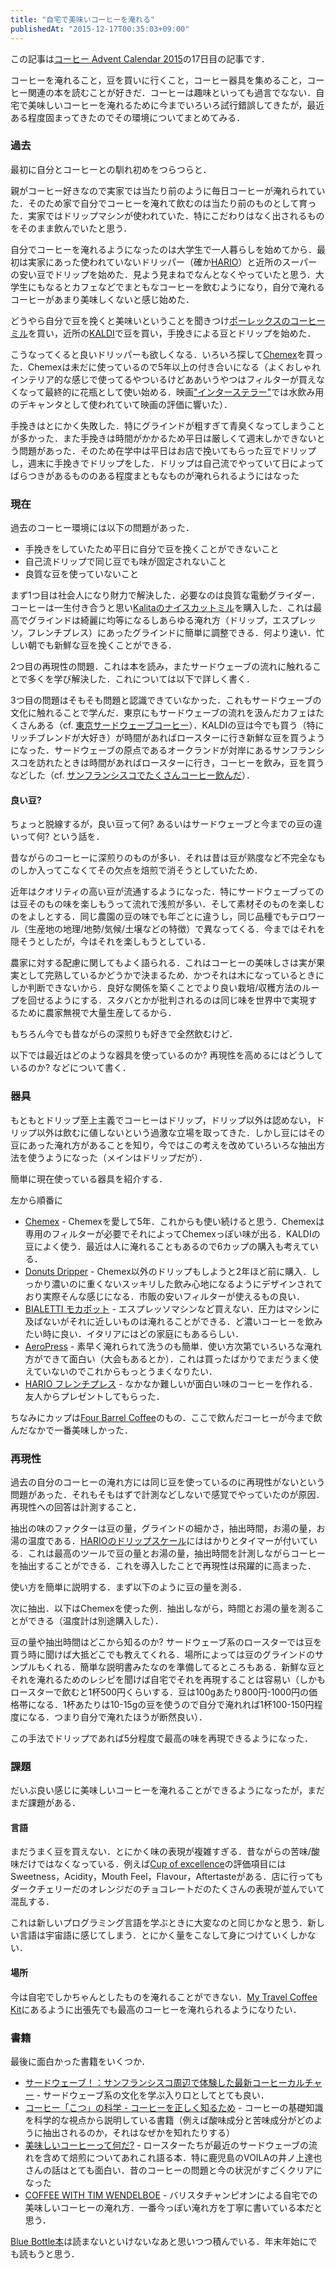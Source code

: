 ```yaml
---
title: "自宅で美味いコーヒーを淹れる"
publishedAt: "2015-12-17T00:35:03+09:00"
---
```


この記事は[コーヒー Advent Calendar 2015](http://www.adventar.org/calendars/895)の17日目の記事です．

コーヒーを淹れること，豆を買いに行くこと，コーヒー器具を集めること，コーヒー関連の本を読むことが好きだ．コーヒーは趣味といっても過言でなない．自宅で美味しいコーヒーを淹れるために今までいろいろ試行錯誤してきたが，最近ある程度固まってきたのでその環境についてまとめてみる．


### 過去

最初に自分とコーヒーとの馴れ初めをつらつらと．

親がコーヒー好きなので実家では当たり前のように毎日コーヒーが淹れられていた．そのため家で自分でコーヒーを淹れて飲むのは当たり前のものとして育った．実家ではドリップマシンが使われていた．特にこだわりはなく出されるものをそのまま飲んでいたと思う．

自分でコーヒーを淹れるようになったのは大学生で一人暮らしを始めてから．最初は実家にあった使われていないドリッパー（確か[HARIO](http://www.hario.com/)）と近所のスーパーの安い豆でドリップを始めた．見よう見まねでなんとなくやっていたと思う．大学生にもなるとカフェなどでまともなコーヒーを飲むようになり，自分で淹れるコーヒーがあまり美味しくないと感じ始めた．

どうやら自分で豆を挽くと美味いということを聞きつけ[ポーレックスのコーヒーミル](http://www.amazon.co.jp/dp/B0002JZCF2)を買い，近所の[KALDI](http://kaldi-online.com/)で豆を買い，手挽きによる豆とドリップを始めた．

こうなってくると良いドリッパーも欲しくなる．いろいろ探して[Chemex](http://www.chemexcoffeemaker.com/)を買った．Chemexは未だに使っているので5年以上の付き合いになる（よくおしゃれインテリア的な感じで使ってるやついるけどああいうやつはフィルターが買えなくなって最終的に花瓶として使い始める．映画["インターステラー"](http://wwws.warnerbros.co.jp/interstellar/)では水飲み用のデキャンタとして使われていて映画の評価に響いた）．

手挽きはとにかく失敗した．特にグラインドが粗すぎて青臭くなってしまうことが多かった．また手挽きは時間がかかるため平日は厳しくて週末しかできないとう問題があった．そのため在学中は平日はお店で挽いてもらった豆でドリップし，週末に手挽きでドリップをした．ドリップは自己流でやっていて日によってばらつきがあるもののある程度まともなものが淹れられるようにはなった

### 現在

過去のコーヒー環境には以下の問題があった．

- 手挽きをしていたため平日に自分で豆を挽くことができないこと
- 自己流ドリップで同じ豆でも味が固定されないこと
- 良質な豆を使っていないこと

まず1つ目は社会人になり財力で解決した．必要なのは良質な電動グライダー．コーヒーは一生付き合うと思い[Kalitaのナイスカットミル](http://www.amazon.co.jp/dp/B000NJDT9M)を購入した．これは最高でグラインドは綺麗に均等になるしあらゆる淹れ方（ドリップ，エスプレッソ，フレンチプレス）にあったグラインドに簡単に調整できる．何より速い．忙しい朝でも新鮮な豆を挽くことができる．

2つ目の再現性の問題．これは本を読み，またサードウェーブの流れに触れることで多くを学び解決した．これについては以下で詳しく書く．

3つ目の問題はそもそも問題と認識できていなかった．これもサードウェーブの文化に触れることで学んだ．東京にもサードウェーブの流れを汲んだカフェはたくさんある（cf. [東京サードウェーブコーヒー](http://deeeet.com/writing/2014/01/21/third-wave-tokyo/)）．KALDIの豆は今でも買う（特にリッチブレンドが大好き）が時間があればロースターに行き新鮮な豆を買うようになった．サードウェーブの原点であるオークランドが対岸にあるサンフランシスコを訪れたときは時間があればロースターに行き，コーヒーを飲み，豆を買うなどした（cf. [サンフランシスコでたくさんコーヒー飲んだ](http://deeeet.com/writing/2015/06/07/sf-coffee/)）．

#### 良い豆?

ちょっと脱線するが，良い豆って何? あるいはサードウェーブと今までの豆の違いって何? という話を．

昔ながらのコーヒーに深煎りのものが多い．それは昔は豆が熟度など不完全なものしか入ってこなくてその欠点を焙煎で消そうとしていたため．

近年はクオリティの高い豆が流通するようになった．特にサードウェーブってのは豆そのもの味を楽しもうって流れで浅煎が多い．そして素材そのものを楽しむのをよしとする．同じ農園の豆の味でも年ごとに違うし，同じ品種でもテロワール（生産地の地理/地勢/気候/土壌などの特徴）で異なってくる．今まではそれを隠そうとしたが，今はそれを楽しもうとしている．

農家に対する配慮に関してもよく語られる．これはコーヒーの美味しさは実が果実として完熟しているかどうかで決まるため．かつそれは木になっているときにしか判断できないから．良好な関係を築くことでより良い栽培/収穫方法のループを回せるようにする．スタバとかが批判されるのは同じ味を世界中で実現するために農家無視で大量生産してるから．

もちろん今でも昔ながらの深煎りも好きで全然飲むけど．

以下では最近はどのような器具を使っているのか? 再現性を高めるにはどうしているのか? などについて書く．

### 器具

もともとドリップ至上主義でコーヒーはドリップ，ドリップ以外は認めない，ドリップ以外は飲むに値しないという過激な立場を取ってきた．しかし豆にはその豆にあった淹れ方があることを知り，今ではこの考えを改めていろいろな抽出方法を使うようになった（メインはドリップだが）．

簡単に現在使っている器具を紹介する．


左から順番に

- [Chemex](http://www.chemexcoffeemaker.com/) - Chemexを愛して5年．これからも使い続けると思う．Chemexは専用のフィルターが必要でそれによってChemexっぽい味が出る．KALDIの豆によく使う．最近は人に淹れることもあるので6カップの購入も考えている．
- [Donuts Dripper](http://www.dodrip.net/detail.html) - Chemex以外のドリップもしようと2年ほど前に購入．しっかり濃いのに重くないスッキリした飲み心地になるようにデザインされており実際そんな感じになる．市販の安いフィルターが使えるもの良い．
- [BIALETTI モカポット](http://www.amazon.co.jp/dp/B0000AN3QI) - エスプレッソマシンなど買えない．圧力はマシンに及ばないがそれに近しいものは淹れることができる．ど濃いコーヒーを飲みたい時に良い．イタリアにはどの家庭にもあるらしい．
- [AeroPress](http://www.aerobie.com/product/aeropress/) - 素早く淹れられて洗うのも簡単．使い方次第でいろいろな淹れ方ができて面白い（大会もあるとか）．これは買ったばかりでまだうまく使えていないのでこれからもっとうまくなりたい．
- [HARIO フレンチプレス](http://www.amazon.co.jp/dp/B0092UDYLQ) - なかなか難しいが面白い味のコーヒーを作れる．友人からプレゼントしてもらった．

ちなみにカップは[Four Barrel Coffee](http://fourbarrelcoffee.com/)のもの．ここで飲んだコーヒーが今まで飲んだなかで一番美味しかった．

### 再現性

過去の自分のコーヒーの淹れ方には同じ豆を使っているのに再現性がないという問題があった．それもそもはずで計測などしないで感覚でやっていたのが原因．再現性への回答は計測すること．

抽出の味のファクターは豆の量，グラインドの細かさ，抽出時間，お湯の量，お湯の温度である．[HARIOのドリップスケール](http://www.amazon.co.jp/dp/B009GPJMOU)にははかりとタイマーが付いている．これは最高のツールで豆の量とお湯の量，抽出時間を計測しながらコーヒーを抽出することができる．これを導入したことで再現性は飛躍的に高まった．

使い方を簡単に説明する．まず以下のように豆の量を測る．

次に抽出．以下はChemexを使った例．抽出しながら，時間とお湯の量を測ることができる（温度計は別途購入した）．

豆の量や抽出時間はどこから知るのか? サードウェーブ系のロースターでは豆を買う時に聞けば大抵どこでも教えてくれる．場所によっては豆のグラインドのサンプルもくれる．簡単な説明書みたなのを準備してるところもある．新鮮な豆とそれを淹れるためのレシピを聞けば自宅でそれを再現することは容易い（しかもロースターで飲むと1杯500円くらいする．豆は100gあたり800円-1000円の価格帯になる．1杯あたりは10-15gの豆を使うので自分で淹れれば1杯100-150円程度になる．つまり自分で淹れたほうが断然良い）．

この手法でドリップであれば5分程度で最高の味を再現できるようになった．

### 課題

だいぶ良い感じに美味しいコーヒーを淹れることができるようになったが，まだまだ課題がある．

#### 言語

まだうまく豆を買えない．とにかく味の表現が複雑すぎる．昔ながらの苦味/酸味だけではなくなっている．例えば[Cup of excellence](http://www.allianceforcoffeeexcellence.org/en/)の評価項目にはSweetness，Acidity，Mouth Feel，Flavour，Aftertasteがある．店に行ってもダークチェリーだのオレンジだのチョコレートだのたくさんの表現が並んでいて混乱する．

これは新しいプログラミング言語を学ぶときに大変なのと同じかなと思う．新しい言語は宇宙語に感じてしまう．とにかく量をこなして身につけていくしかない．

#### 場所

今は自宅でしかちゃんとしたものを淹れることができない．[My Travel Coffee Kit](https://david-smith.org/blog/2014/05/22/my-travel-coffee-kit/)にあるように出張先でも最高のコーヒーを淹れられるようになりたい．

### 書籍

最後に面白かった書籍をいくつか．

- [サードウェーブ！：サンフランシスコ周辺で体験した最新コーヒーカルチャー](http://www.amazon.co.jp/dp/B00CQW6XLK) - サードウェーブ系の文化を学ぶ入り口としてとても良い．
- [コーヒー「こつ」の科学 - コーヒーを正しく知るため](http://www.amazon.co.jp/dp/4388251143) - コーヒーの基礎知識を科学的な視点から説明している書籍（例えば酸味成分と苦味成分がどのように抽出されるのか，それはなぜかを知れたりする）
- [美味しいコーヒーって何だ?](http://www.amazon.co.jp//dp/483872540X) - ロースターたちが最近のサードウェーブの流れを含めて焙煎についてあれこれ語る本．特に鹿児島のVOILAの井ノ上達也さんの話はとても面白い．昔のコーヒーの問題と今の状況がすごくクリアになった
- [COFFEE WITH TIM WENDELBOE](http://fuglentyo.thebase.in/items/2027086) - バリスタチャンピオンによる自宅での美味しいコーヒーの淹れ方．一番今っぽい淹れ方を丁寧に書いている本だと思う．

[Blue Bottle本](https://bluebottlecoffee.com/store/blue-bottle-craft-of-coffee)は読まないといけないなあと思いつつ積んでいる．年末年始にでも読もうと思う．
